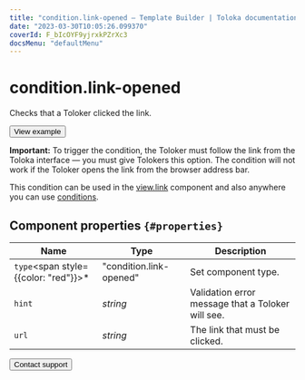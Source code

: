 ```yaml
---
title: "condition.link-opened — Template Builder | Toloka documentation"
date: "2023-03-30T10:05:26.099370"
coverId: F_bIcOYF9yjrxkPZrXc3
docsMenu: "defaultMenu"
---
```


# condition.link-opened

Checks that a Toloker clicked the link.

<Button themeColor="light" view="default" size="l" type="link" url="https://ya.cc/t/ult2m5XH3xPQFX">View example</Button>

**Important:** To trigger the condition, the Toloker must follow the link from the Toloka interface — you must give Tolokers this option. The condition will not work if the Toloker opens the link from the browser address bar.

This condition can be used in the [view.link](/docs/template-builder/reference/view.link) component and also anywhere you can use [conditions](/docs/template-builder/reference/conditions).

## Component properties `{#properties}`

**Name** | **Type** | **Description**
----- | ----- | -----
`type`<span style={{color: "red"}}>\*</span> | "condition.link-opened" | Set component type.
`hint` | _string_ | Validation error message that a Toloker will see.
`url` | _string_ | The link that must be clicked.

<Button themeColor="light" view="default" size="l" type="link" url="/docs/guide/troubleshooting/support?form-source=template-builder-reference-condition-link-opened">Contact support</Button>